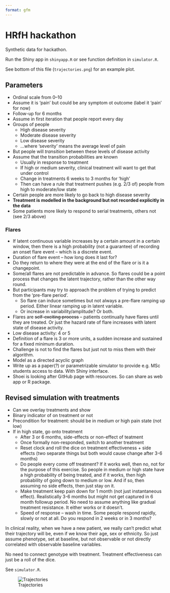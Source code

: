 ```yaml
---
format: gfm
---
```


# HRfH hackathon

Synthetic data for hackathon.

Run the Shiny app in `shinyapp.R` or see function definition in `simulator.R`.

See bottom of this file (`trajectories.png`) for an example plot.

## Parameters

- Ordinal scale from 0--10
- Assume it is 'pain' but could be any symptom ot outcome (label it 'pain' for now)
- Follow-up for 6 months
- Assume in first iteration that people report every day
- Groups of people
    - High disease severity
    - Moderate disease severity
    - Low disease severity
    - ...where 'severity' means the average level of pain
- But people will _transition_ between these levels of disease activity
- Assume that the transition probabilities are known
    - Usually in response to treatment
    - If high or medium severity, clinical treatment will want to get that under control
    - Change in treatments 6 weeks to 3 months for 'high'
    - Then can have a rule that treatment pushes (e.g. 2/3 of) people from high to moderate/low state
- Certain people are more likely to go back to high disease severity
- **Treatment is modelled in the background but not recorded explicitly in the data**
- Some patients more likely to respond to serial treatments, others not (see 2/3 above)

### Flares

- If latent continuous variable increases by a certain amount in a certain window, then there is a high probability (not a guarantee) of recording an onset flare event – which is a discrete event.
- Duration of flare event – how long does it last for?
- Do they return to where they were at the end of the flare or is it a changepoint.
- Some/all flares are not predictable in advance. So flares could be a point process that changes the latent trajectory, rather than the other way round.
- But participants may try to approach the problem of trying to predict from the ‘pre-flare period’.
    - So flare can induce sometimes but not always a pre-flare ramping up period. Either linear ramping up in latent variable.
    - Or increase in variability/amplitude? Or both.
- Flares are ~~self-exciting process~~ – patients continually have flares until they are treated. Or just the hazard rate of flare increases with latent state of disease activity.
- Low disease activity: 4 or 5
- Definition of a flare is 3 or more units, a sudden increase and sustained for a fixed minimum duration.
- Challenge is not to find the flares but just not to miss them with their algorithm.
- Model as a directed acyclic graph
- Write up as a paper(?) or parametrizable simulator to provide e.g. MSc students access to data. With Shiny interface.
- Shoei is looking after GitHub page with resources. So can share as web app or R package.

## Revised simulation with treatments

-	Can we overlay treatments and show
-	Binary indicator of on treatment or not
-	Precondition for treatment: should be in medium or high pain state (not low)
-	If in high state, go onto treatment
    -	After 3 or 6 months, side-effects or non-effect of teatment
    -	Once formally non-responded, switch to another treatment
    -	Reset clock and roll the dice on treatment effectiveness + side effects (two separate things but both would cause change after 3-6 months)
    -	Do people every come off treatment? If it works well, then no, not for the purpose of this exercise. So people in medium or high state have a high probability of being treated, and if it works, then high probability of going down to medium or low. And if so, then assuming no side effects, then just stay on it.
    -	Make treatment keep pain down for 1 month (not just instantaneous effect). Realistically 3-6 months but might not get captured in 6 month followup period. No need to assume anything like gradual treatment resistance. It either works or it doesn’t.
    -	Speed of response – wash in time. Some people respond rapidly, slowly or not at all. Do you respond in 2 weeks or in 3 months?

In clinical reality, when we have a new patient, we really can’t predict what their trajectory will be, even if we know their age, sex or ethnicity. So just assume phenotype, set at baseline, but not observable or not directly correlated with observable baseline variables.

No need to connect genotype with treatment. Treatment effectiveness can just be a roll of the dice.

See `simulator.R`.

![Trajectories](trajectories.png)